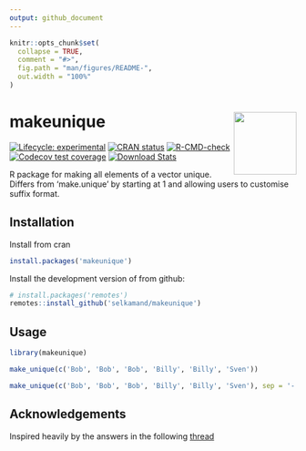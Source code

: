 ```yaml
---
output: github_document
---
```


<!-- README.md is generated from README.Rmd. Please edit that file -->

```r
knitr::opts_chunk$set(
  collapse = TRUE,
  comment = "#>",
  fig.path = "man/figures/README-",
  out.width = "100%"
)
```

# makeunique <img src="man/figures/logo.png" align="right" height="110"/>

<!-- badges: start -->

[![Lifecycle: experimental](https://img.shields.io/badge/lifecycle-experimental-orange.svg)](https://lifecycle.r-lib.org/articles/stages.html#experimental) [![CRAN status](https://www.r-pkg.org/badges/version/makeunique)](https://CRAN.R-project.org/package=makeunique) [![R-CMD-check](https://github.com/selkamand/makeunique/actions/workflows/R-CMD-check.yaml/badge.svg)](https://github.com/selkamand/makeunique/actions/workflows/R-CMD-check.yaml) [![Codecov test coverage](https://codecov.io/gh/selkamand/makeunique/branch/master/graph/badge.svg)](https://app.codecov.io/gh/selkamand/makeunique?branch=master) [![Download Stats](http://cranlogs.r-pkg.org/badges/makeunique)](https://cran.r-project.org/package=makeunique)

<!-- badges: end -->

R package for making all elements of a vector unique. Differs from 'make.unique' by starting at 1 and allowing users to customise suffix format.

## Installation

Install from cran

``` r
install.packages('makeunique')
```

Install the development version of from github:

``` r
# install.packages('remotes')
remotes::install_github('selkamand/makeunique')
```

## Usage

```r
library(makeunique)

make_unique(c('Bob', 'Bob', 'Bob', 'Billy', 'Billy', 'Sven'))

make_unique(c('Bob', 'Bob', 'Bob', 'Billy', 'Billy', 'Sven'), sep = '-', wrap_in_brackets = FALSE)

```

## Acknowledgements

Inspired heavily by the answers in the following [thread](https://stackoverflow.com/questions/7659891/r-make-unique-starting-in-1)
